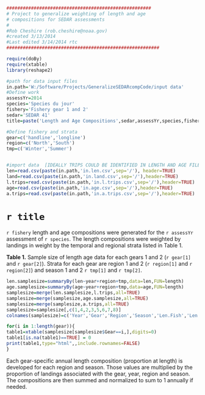 ```r
#####################################################
# Project to generalize weighting of length and age
# compositions for SEDAR assessments
#
#Rob Cheshire (rob.cheshire@noaa.gov)
#created 3/13/2014
#Last edited 3/14/2014 rtc
########################################################

require(doBy)
require(xtable)
library(reshape2)

#path for data input files
in.path='W:/Software/Projects/GeneralizeSEDARcompCode/input data'
#Define work
assessYr=2014
species='Species du jour'
fishery='Fishery gear 1 and 2'
sedar='SEDAR 41'
title=paste('Length and Age Compositions',sedar,assessYr,species,fishery,sep=', ')

#Define fishery and strata
gear=c('handline','longline')
region=c('North','South')
tmp=c('Winter','Summer')


#import data  [IDEALLY TRIPS COULD BE IDENTIFIED IN LENGTH AND AGE FILES]
len=read.csv(paste(in.path,'in.len.csv',sep='/'), header=TRUE)
land=read.csv(paste(in.path,'in.land.csv',sep='/'),header=TRUE)
l.trips=read.csv(paste(in.path,'in.l.trips.csv',sep='/'),header=TRUE)
age=read.csv(paste(in.path,'in.age.csv',sep='/'),header=TRUE)
a.trips=read.csv(paste(in.path,'in.a.trips.csv',sep='/'),header=TRUE)
```
`r title` 
========================================================

`r fishery` length and age compositions were generated for the `r assessYr` assessment of `r species`.  The length compositions were weighted by landings in weight by the temporal and regional strata listed in Table 1.

**Table 1.** Sample size of length age data for each gears 1 and 2 (`r gear[1]` and `r gear[2]`).  Strata for each gear are region 1 and 2 (`r region[1]` and `r region[2]`) and season 1 and 2 `r tmp[1]` and `r tmp[2]`.

```r
len.samplesize=summaryBy(len~year+region+tmp,data=len,FUN=length)
age.samplesize=summaryBy(age~year+region+tmp,data=age,FUN=length)
samplesize=merge(len.samplesize,l.trips,all=TRUE)
samplesize=merge(samplesize,age.samplesize,all=TRUE)
samplesize=merge(samplesize,a.trips,all=TRUE)
samplesize=samplesize[,c(1,4,2,3,5,6,7,8)]
colnames(samplesize)=c('Year','Gear','Region','Season','Len.Fish','Len.Trips','Age.Fish','Age.Trips')

for(i in 1:length(gear)){
table1=xtable(samplesize[samplesize$Gear==i,],digits=0)
table1[is.na(table1)==TRUE] = 0
print(table1,type="html",,include.rownames=FALSE)
}
```
Each gear-specific annual length composition (proportion at length) is developed for each region and season.  Those values are multiplied by the proportion of landings associated with the gear, year, region and season.  The compositions are then summed and normalized to sum to 1 annually if needed.

